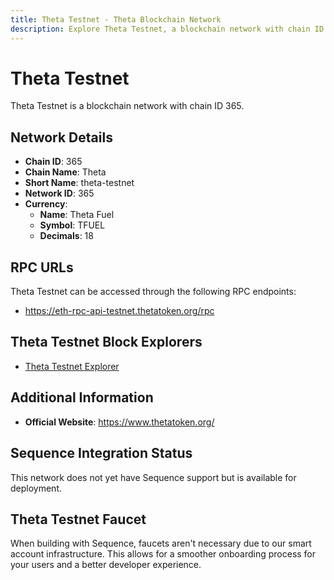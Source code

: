 ```yaml
--- 
title: Theta Testnet - Theta Blockchain Network
description: Explore Theta Testnet, a blockchain network with chain ID 365. Learn about its native currency, Theta Fuel, and how to interact with the network.
---
```


# Theta Testnet

Theta Testnet is a blockchain network with chain ID 365.

## Network Details

- **Chain ID**: 365
- **Chain Name**: Theta
- **Short Name**: theta-testnet
- **Network ID**: 365
- **Currency**: 
  - **Name**: Theta Fuel
  - **Symbol**: TFUEL
  - **Decimals**: 18

## RPC URLs

Theta Testnet can be accessed through the following RPC endpoints:

- https://eth-rpc-api-testnet.thetatoken.org/rpc

## Theta Testnet Block Explorers

- [Theta Testnet Explorer](https://testnet-explorer.thetatoken.org)

## Additional Information

- **Official Website**: https://www.thetatoken.org/

## Sequence Integration Status

This network does not yet have Sequence support but is available for deployment.

## Theta Testnet Faucet

When building with Sequence, faucets aren't necessary due to our smart account infrastructure. This allows for a smoother onboarding process for your users and a better developer experience.
